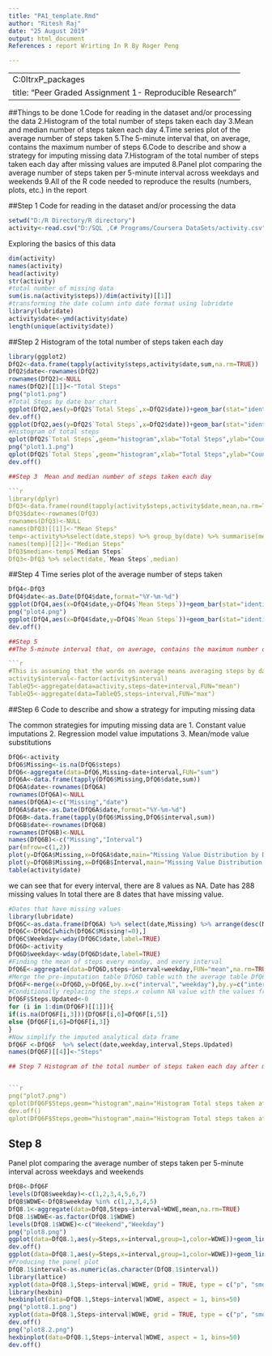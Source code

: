 ---
title: "PA1_template.Rmd"
author: "Ritesh Raj"
date: "25 August 2019"
output: html_document
References : report Wrirting In R By Roger Peng

---
---
C:\Users\RITESH\AppData\Local\Temp\Rtmp0ItrxP\downloaded_packages
title: "Peer Graded Assignment 1- Reproducible Research"
---

##Things to be done
1.Code for reading in the dataset and/or processing the data
2.Histogram of the total number of steps taken each day
3.Mean and median number of steps taken each day
4.Time series plot of the average number of steps taken
5.The 5-minute interval that, on average, contains the maximum number of steps
6.Code to describe and show a strategy for imputing missing data
7.Histogram of the total number of steps taken each day after missing values are imputed
8.Panel plot comparing the average number of steps taken per 5-minute interval across weekdays and weekends
9.All of the R code needed to reproduce the results (numbers, plots, etc.) in the report

##Step 1 Code for reading in the dataset and/or processing the data


```{r, echo = TRUE}
setwd("D:/R Directory/R directory")
activity<-read.csv("D:/SQL ,C# Programs/Coursera DataSets/activity.csv")
```


Exploring the basics of this data
```{r}
dim(activity)
names(activity)
head(activity)
str(activity)
#total number of missing data
sum(is.na(activity$steps))/dim(activity)[[1]]
#transforming the date column into date format using lubridate
library(lubridate)
activity$date<-ymd(activity$date)
length(unique(activity$date))
```

##Step 2 Histogram of the total number of steps taken each day

```{r, echo = TRUE}
library(ggplot2)
DfQ2<-data.frame(tapply(activity$steps,activity$date,sum,na.rm=TRUE))
DfQ2$date<-rownames(DfQ2)
rownames(DfQ2)<-NULL
names(DfQ2)[[1]]<-"Total Steps"
png("plot1.png")
#Total Steps by date bar chart
ggplot(DfQ2,aes(y=DfQ2$`Total Steps`,x=DfQ2$date))+geom_bar(stat="identity") + ylab("Total Steps")+xlab("Date")+ggtitle("Total Steps by date")
dev.off()
ggplot(DfQ2,aes(y=DfQ2$`Total Steps`,x=DfQ2$date))+geom_bar(stat="identity") + ylab("Total Steps")+xlab("Date")+ggtitle("Total Steps by date")
#Histogram of total steps
qplot(DfQ2$`Total Steps`,geom="histogram",xlab="Total Steps",ylab="Counts",main="Total Steps Historgram")
png("plot1.1.png")
qplot(DfQ2$`Total Steps`,geom="histogram",xlab="Total Steps",ylab="Counts",main="Total Steps Historgram")
dev.off()

##Step 3  Mean and median number of steps taken each day

```{r, echo = TRUE}
library(dplyr)
DfQ3<-data.frame(round(tapply(activity$steps,activity$date,mean,na.rm=TRUE),2))
DfQ3$date<-rownames(DfQ3)
rownames(DfQ3)<-NULL
names(DfQ3)[[1]]<-"Mean Steps"
temp<-activity%>%select(date,steps) %>% group_by(date) %>% summarise(median(steps))
names(temp)[[2]]<-"Median Steps"
DfQ3$median<-temp$`Median Steps`
DfQ3<-DfQ3 %>% select(date,`Mean Steps`,median)
```

##Step 4 Time series plot of the average number of steps taken

```{r, echo = TRUE}
DfQ4<-DfQ3
DfQ4$date<-as.Date(DfQ4$date,format="%Y-%m-%d")
ggplot(DfQ4,aes(x=DfQ4$date,y=DfQ4$`Mean Steps`))+geom_bar(stat="identity")+scale_x_date()+ylab("Mean Steps by Every day")+xlab("Date")+ggtitle("Mean Steps by Date")
png("plot4.png")
ggplot(DfQ4,aes(x=DfQ4$date,y=DfQ4$`Mean Steps`))+geom_bar(stat="identity")+scale_x_date()+ylab("Mean Steps by Every day")+xlab("Date")+ggtitle("Mean Steps by Date")
dev.off()

##Step 5
##The 5-minute interval that, on average, contains the maximum number of steps

```{r, echo = TRUE}
#This is assuming that the words on average means averaging steps by date and interval
activity$interval<-factor(activity$interval)
TableQ5<-aggregate(data=activity,steps~date+interval,FUN="mean")
TableQ5<-aggregate(data=TableQ5,steps~interval,FUN="max")
```

##Step 6 Code to describe and show a strategy for imputing missing data

The common strategies for imputing missing data are 1. Constant value imputations 2. Regression model value imputations 3. Mean/mode value substitutions
```{r, echo = TRUE}
DfQ6<-activity
DfQ6$Missing<-is.na(DfQ6$steps)
DfQ6<-aggregate(data=DfQ6,Missing~date+interval,FUN="sum")
DfQ6A<-data.frame(tapply(DfQ6$Missing,DfQ6$date,sum))
DfQ6A$date<-rownames(DfQ6A)
rownames(DfQ6A)<-NULL
names(DfQ6A)<-c("Missing","date")
DfQ6A$date<-as.Date(DfQ6A$date,format="%Y-%m-%d")
DfQ6B<-data.frame(tapply(DfQ6$Missing,DfQ6$interval,sum))
DfQ6B$date<-rownames(DfQ6B)
rownames(DfQ6B)<-NULL
names(DfQ6B)<-c("Missing","Interval")
par(mfrow=c(1,2))
plot(y=DfQ6A$Missing,x=DfQ6A$date,main="Missing Value Distribution by Date")
plot(y=DfQ6B$Missing,x=DfQ6B$Interval,main="Missing Value Distribution by Interval")
table(activity$date)
```

we can see that for every interval, there are 8 values as NA. Date has 288 missing values In total there are 8 dates that have missing value.

```{r, echo = TRUE}
#Dates that have missing values 
library(lubridate)
DfQ6C<-as.data.frame(DfQ6A) %>% select(date,Missing) %>% arrange(desc(Missing))
DfQ6C<-DfQ6C[which(DfQ6C$Missing!=0),]
DfQ6C$Weekday<-wday(DfQ6C$date,label=TRUE)
DfQ6D<-activity
DfQ6D$weekday<-wday(DfQ6D$date,label=TRUE)
#Finding the mean of steps every monday, and every interval
DfQ6E<-aggregate(data=DfQ6D,steps~interval+weekday,FUN="mean",na.rm=TRUE)
#Merge the pre-imputation table DfQ6D table with the average table DfQ6E
DfQ6F<-merge(x=DfQ6D,y=DfQ6E,by.x=c("interval","weekday"),by.y=c("interval","weekday"),all.x=TRUE)
#Conditionally replacing the steps.x column NA value with the values from steps.y column value 
DfQ6F$Steps.Updated<-0
for (i in 1:dim(DfQ6F)[[1]]){
if(is.na(DfQ6F[i,3])){DfQ6F[i,6]=DfQ6F[i,5]}
else {DfQ6F[i,6]=DfQ6F[i,3]}
}
#Now simplify the imputed analytical data frame
DfQ6F <-DfQ6F  %>% select(date,weekday,interval,Steps.Updated)
names(DfQ6F)[[4]]<-"Steps"

## Step 7 Histogram of the total number of steps taken each day after missing values are imputed


```{r, echo = TRUE}
png("plot7.png")
qplot(DfQ6F$Steps,geom="histogram",main="Histogram Total steps taken after imputation",xlab="Steps",ylab="Count")
dev.off()
qplot(DfQ6F$Steps,geom="histogram",main="Histogram Total steps taken after imputation",xlab="Steps",ylab="Count")
```



## Step 8
Panel plot comparing the average number of steps taken per 5-minute interval across weekdays and weekends

```{r, echo = TRUE}
DfQ8<-DfQ6F
levels(DfQ8$weekday)<-c(1,2,3,4,5,6,7)
DfQ8$WDWE<-DfQ8$weekday %in% c(1,2,3,4,5)
DfQ8.1<-aggregate(data=DfQ8,Steps~interval+WDWE,mean,na.rm=TRUE)
DfQ8.1$WDWE<-as.factor(DfQ8.1$WDWE)
levels(DfQ8.1$WDWE)<-c("Weekend","Weekday")
png("plot8.png")
ggplot(data=DfQ8.1,aes(y=Steps,x=interval,group=1,color=WDWE))+geom_line() +scale_x_discrete(breaks = seq(0, 2500, by = 300))+ylab("Mean Steps")+xlab("Intervals")+ggtitle("Mean steps across intervals by Weekend and Weekday")
dev.off()
ggplot(data=DfQ8.1,aes(y=Steps,x=interval,group=1,color=WDWE))+geom_line() +scale_x_discrete(breaks = seq(0, 2500, by = 300))+ylab("Mean Steps")+xlab("Intervals")+ggtitle("Mean steps across intervals by Weekend and Weekday")
#Producing the panel plot
DfQ8.1$interval<-as.numeric(as.character(DfQ8.1$interval))
library(lattice)
xyplot(data=DfQ8.1,Steps~interval|WDWE, grid = TRUE, type = c("p", "smooth"), lwd = 4,panel = panel.smoothScatter)
library(hexbin)
hexbinplot(data=DfQ8.1,Steps~interval|WDWE, aspect = 1, bins=50)
png("plott8.1.png")
xyplot(data=DfQ8.1,Steps~interval|WDWE, grid = TRUE, type = c("p", "smooth"), lwd = 4,panel = panel.smoothScatter)
dev.off()
png("plot8.2.png")
hexbinplot(data=DfQ8.1,Steps~interval|WDWE, aspect = 1, bins=50)
dev.off()
```


